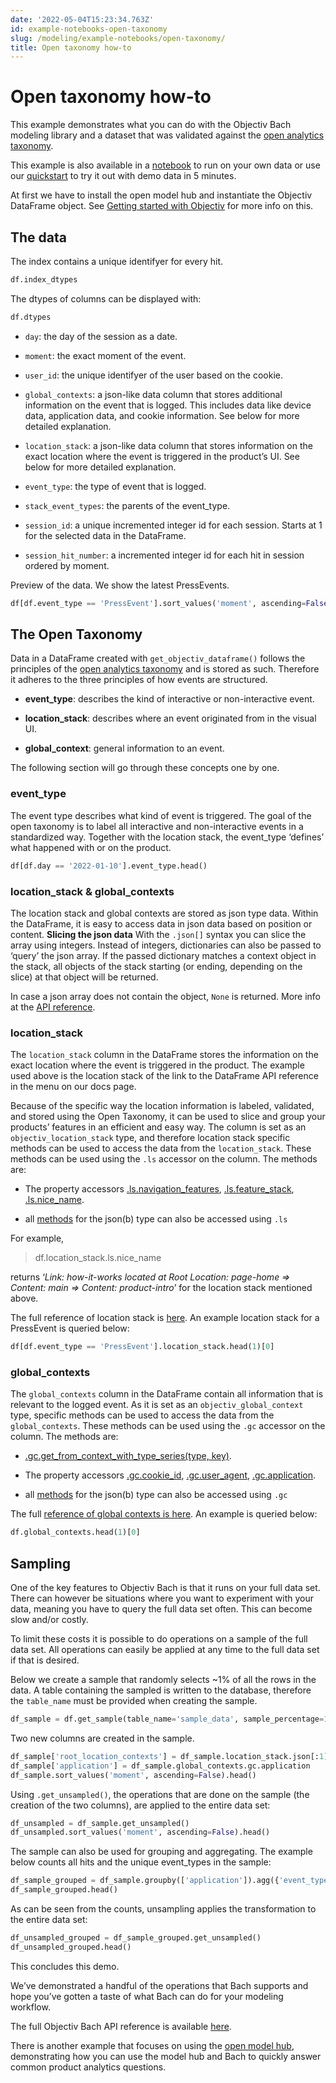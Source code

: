 ```yaml
---
date: '2022-05-04T15:23:34.763Z'
id: example-notebooks-open-taxonomy
slug: /modeling/example-notebooks/open-taxonomy/
title: Open taxonomy how-to
---
```


# Open taxonomy how-to

This example demonstrates what you can do with the Objectiv Bach modeling library and a dataset that was validated against the [open analytics taxonomy](https://objectiv.io/docs/taxonomy/).

This example is also available in a [notebook](https://github.com/objectiv/objectiv-analytics/blob/main/notebooks/open-taxonomy-how-to.ipynb)
to run on your own data or use our
[quickstart](https://objectiv.io/docs/home/quickstart-guide/) to try it out with demo data in 5 minutes.

At first we have to install the open model hub and instantiate the Objectiv DataFrame object. See
[Getting started with Objectiv](/docs/modeling/example-notebooks/open-taxonomy/) for more info on this.

## The data

The index contains a unique identifyer for every hit.

```python
df.index_dtypes
```

The dtypes of columns can be displayed with:

```python
df.dtypes
```

* `day`: the day of the session as a date.


* `moment`: the exact moment of the event.


* `user_id`: the unique identifyer of the user based on the cookie.


* `global_contexts`: a json-like data column that stores additional information on the event that is logged. This includes data like device data, application data, and cookie information. See below for more detailed explanation.


* `location_stack`: a json-like data column that stores information on the exact location where the event is triggered in the product’s UI. See below for more detailed explanation.


* `event_type`: the type of event that is logged.


* `stack_event_types`: the parents of the event_type.


* `session_id`: a unique incremented integer id for each session. Starts at 1 for the selected data in the DataFrame.


* `session_hit_number`: a incremented integer id for each hit in session ordered by moment.



Preview of the data. We show the latest PressEvents.

```python
df[df.event_type == 'PressEvent'].sort_values('moment', ascending=False).head()
```

## The Open Taxonomy

Data in a DataFrame created with `get_objectiv_dataframe()` follows the principles of the [open analytics taxonomy](https://objectiv.io/docs/taxonomy/) and is stored as such. Therefore it adheres to the three principles of how events are structured.

* **event_type**: describes the kind of interactive or non-interactive event.


* **location_stack**: describes where an event originated from in the visual UI.


* **global_context**: general information to an event.



The following section will go through these concepts one by one.

### event_type

The event type describes what kind of event is triggered. The goal of the open taxonomy is to label all interactive and non-interactive events in a standardized way. Together with the location stack, the event_type ‘defines’ what happened with or on the product.

```python
df[df.day == '2022-01-10'].event_type.head()
```

### location_stack & global_contexts

The location stack and global contexts are stored as json type data. Within the DataFrame, it is easy to access data in json data based on position or content.
**Slicing the json data**
With the `.json[]` syntax you can slice the array using integers. Instead of integers, dictionaries can also be passed to ‘query’ the json array. If the passed dictionary matches a context object in the stack, all objects of the stack starting (or ending, depending on the slice) at that object will be returned.

In case a json array does not contain the object, `None` is returned. More info at the [API reference](/docs/modeling/bach/api-reference/Series/Jsonb).

### location_stack

The `location_stack` column in the DataFrame stores the information on the exact location where the event is triggered in the product. The example used above is the location stack of the link to the DataFrame API reference in the menu on our docs page.

Because of the specific way the location information is labeled, validated, and stored using the Open
Taxonomy, it can be used to slice and group your products’ features in an efficient and easy way. The
column is set as an `objectiv_location_stack` type, and therefore location stack specific methods can be
used to access the data from the `location_stack`. These methods can be used using the `.ls` accessor on
the column. The methods are:

* The property accessors [.ls.navigation_features](/docs/modeling/open-model-hub/api-reference/SeriesLocationStack/modelhub.SeriesLocationStack.ls), [.ls.feature_stack](/docs/modeling/open-model-hub/api-reference/SeriesLocationStack/modelhub.SeriesLocationStack.ls), [.ls.nice_name](/docs/modeling/open-model-hub/api-reference/SeriesLocationStack/modelhub.SeriesLocationStack.ls).


* all [methods](/docs/modeling/bach/api-reference/Series/Jsonb) for the json(b) type can also be accessed using `.ls`



For example,

> df.location_stack.ls.nice_name

returns ‘*Link: how-it-works located at Root Location: page-home => Content: main => Content: product-intro*’ for the location stack mentioned above.

The full reference of location stack is [here](https://objectiv.io/docs/taxonomy/location-contexts). An
example location stack for a PressEvent is queried below:

```python
df[df.event_type == 'PressEvent'].location_stack.head(1)[0]
```

### global_contexts

The `global_contexts` column in the DataFrame contain all information that is relevant to the logged event. As it is set as an `objectiv_global_context` type, specific methods can be used to access the data from the `global_contexts`. These methods can be used using the `.gc` accessor on the column. The methods are:

* [.gc.get_from_context_with_type_series(type, key)](/docs/modeling/open-model-hub/api-reference/SeriesLocationStack/modelhub.SeriesLocationStack.objectiv).


* The property accessors [.gc.cookie_id](/docs/modeling/open-model-hub/api-reference/SeriesGlobalContexts/modelhub.SeriesGlobalContexts.global-contexts), [.gc.user_agent](/docs/modeling/open-model-hub/api-reference/SeriesGlobalContexts/modelhub.SeriesGlobalContexts.global-contexts), [.gc.application](/docs/modeling/open-model-hub/api-reference/SeriesGlobalContexts/modelhub.SeriesGlobalContexts.global-contexts).


* all [methods](/docs/modeling/bach/api-reference/Series/Jsonb) for the json(b) type can also be accessed using `.gc`



The full [reference of global contexts is here](https://objectiv.io/docs/taxonomy/global-contexts). An
example is queried below:

```python
df.global_contexts.head(1)[0]
```

## Sampling

One of the key features to Objectiv Bach is that it runs on your full data set. There can however be situations where you want to experiment with your data, meaning you have to query the full data set often. This can become slow and/or costly.

To limit these costs it is possible to do operations on a sample of the full data set. All operations can easily be applied at any time to the full data set if that is desired.

Below we create a sample that randomly selects ~1% of all the rows in the data. A table containing the sampled is written to the database, therefore the `table_name` must be provided when creating the sample.

```python
df_sample = df.get_sample(table_name='sample_data', sample_percentage=10, overwrite=True)
```

Two new columns are created in the sample.

```python
df_sample['root_location_contexts'] = df_sample.location_stack.json[:1]
df_sample['application'] = df_sample.global_contexts.gc.application
df_sample.sort_values('moment', ascending=False).head()
```

Using `.get_unsampled()`, the operations that are done on the sample (the creation of the two columns), are applied to the entire data set:

```python
df_unsampled = df_sample.get_unsampled()
df_unsampled.sort_values('moment', ascending=False).head()
```

The sample can also be used for grouping and aggregating. The example below counts all hits and the unique event_types in the sample:

```python
df_sample_grouped = df_sample.groupby(['application']).agg({'event_type':'nunique','session_hit_number':'count'})
df_sample_grouped.head()
```

As can be seen from the counts, unsampling applies the transformation to the entire data set:

```python
df_unsampled_grouped = df_sample_grouped.get_unsampled()
df_unsampled_grouped.head()
```

This concludes this demo.

We’ve demonstrated a handful of the operations that Bach supports and hope you’ve gotten a taste of what Bach can do for your modeling workflow.

The full Objectiv Bach API reference is available [here](/docs/modeling/bach/api-reference).

There is another example that focuses on using the [open model hub](/docs/modeling/example-notebooks/modelhub-basics),
demonstrating how you can use the model hub and Bach to quickly answer common product analytics questions.
